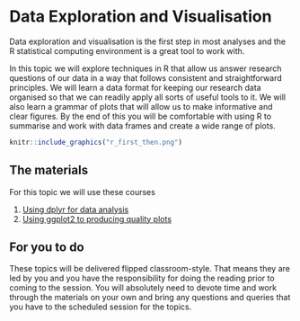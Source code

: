 # Data Exploration and Visualisation

Data exploration and visualisation is the first step in most analyses and the R statistical computing environment is a great tool to work with. 

In this topic we will explore techniques in R that allow us answer research questions of our data in a way that follows consistent and straightforward principles. We will learn a data format for keeping our research data organised so that we can readily apply all sorts of useful tools to it. We will also learn a grammar of plots that will allow us to make informative and clear figures. By the end of this you will be comfortable with using R to summarise and work with data frames and create a wide range of plots.

```r
knitr::include_graphics("r_first_then.png")
```


## The materials

For this topic we will use these courses 

  1. [Using dplyr for data analysis](https://danmaclean.github.io/tidyversebook/index.html)
  2. [Using ggplot2 to producing quality plots](https://danmaclean.github.io/ggplotbook/index.html)

## For you to do

These topics will be delivered flipped classroom-style. That means they are led by you and you have the responsibility for doing the reading prior to coming to the session. You will absolutely need to devote time and work through the materials on your own and bring any questions and queries that you have to the scheduled session for the topics. 

